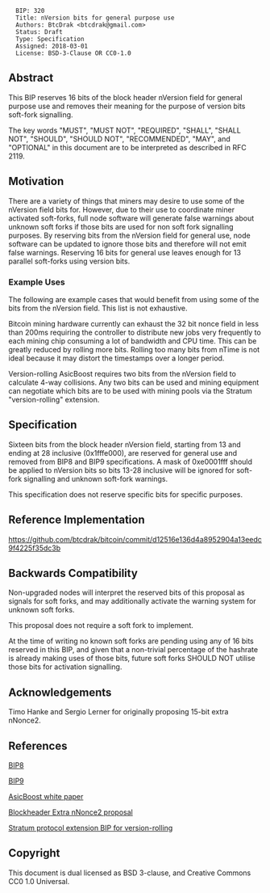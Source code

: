 <pre>
  BIP: 320
  Title: nVersion bits for general purpose use
  Authors: BtcDrak <btcdrak@gmail.com>
  Status: Draft
  Type: Specification
  Assigned: 2018-03-01
  License: BSD-3-Clause OR CC0-1.0
</pre>

==Abstract==

This BIP reserves 16 bits of the block header nVersion field for general purpose use and removes their meaning for the purpose of version bits soft-fork signalling.

The key words "MUST", "MUST NOT", "REQUIRED", "SHALL", "SHALL NOT", "SHOULD", "SHOULD NOT", "RECOMMENDED", "MAY", and "OPTIONAL" in this document are to be interpreted as described in RFC 2119.

==Motivation==

There are a variety of things that miners may desire to use some of the nVersion field bits for. However, due to their use to coordinate miner activated soft-forks, full node software will generate false warnings about unknown soft forks if those bits are used for non soft fork signalling purposes. By reserving bits from the nVersion field for general use, node software can be updated to ignore those bits and therefore will not emit false warnings. Reserving 16 bits for general use leaves enough for 13 parallel soft-forks using version bits.

===Example Uses===

The following are example cases that would benefit from using some of the bits from the nVersion field. This list is not exhaustive.

Bitcoin mining hardware currently can exhaust the 32 bit nonce field in less than 200ms requiring the controller to distribute new jobs very frequently to each mining chip consuming a lot of bandwidth and CPU time. This can be greatly reduced by rolling more bits. Rolling too many bits from nTime is not ideal because it may distort the timestamps over a longer period.

Version-rolling AsicBoost requires two bits from the nVersion field to calculate 4-way collisions. Any two bits can be used and mining equipment can negotiate which bits are to be used with mining pools via the Stratum "version-rolling" extension.

==Specification==

Sixteen bits from the block header nVersion field, starting from 13 and ending at 28 inclusive (0x1fffe000), are reserved for general use and removed from BIP8 and BIP9 specifications. A mask of 0xe0001fff should be applied to nVersion bits so bits 13-28 inclusive will be ignored for soft-fork signalling and unknown soft-fork warnings.

This specification does not reserve specific bits for specific purposes.

==Reference Implementation==

https://github.com/btcdrak/bitcoin/commit/d12516e136d4a8952904a13eedc9f4225f35dc3b

==Backwards Compatibility==

Non-upgraded nodes will interpret the reserved bits of this proposal as signals for soft forks, and may additionally activate the warning system for unknown soft forks.

This proposal does not require a soft fork to implement.

At the time of writing no known soft forks are pending using any of 16 bits reserved in this BIP, and given that a non-trivial percentage of the  hashrate is already making uses of those bits, future soft forks SHOULD NOT utilise those bits for activation signalling.

==Acknowledgements==

Timo Hanke and Sergio Lerner for originally proposing 15-bit extra nNonce2.

==References==

[[bip-0008.mediawiki|BIP8]]

[[bip-0009.mediawiki|BIP9]]

[https://arxiv.org/pdf/1604.00575.pdf AsicBoost white paper]

[https://github.com/BlockheaderNonce2/bitcoin/wiki Blockheader Extra nNonce2 proposal]

[https://github.com/slushpool/stratumprotocol/blob/master/stratum-extensions.mediawiki Stratum protocol extension BIP for version-rolling]

==Copyright==

This document is dual licensed as BSD 3-clause, and Creative Commons CC0 1.0 Universal.
